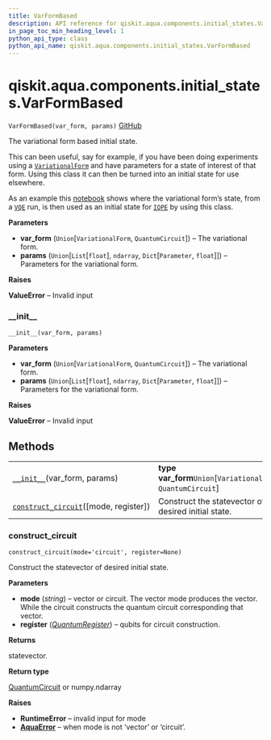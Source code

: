 ```yaml
---
title: VarFormBased
description: API reference for qiskit.aqua.components.initial_states.VarFormBased
in_page_toc_min_heading_level: 1
python_api_type: class
python_api_name: qiskit.aqua.components.initial_states.VarFormBased
---
```


# qiskit.aqua.components.initial\_states.VarFormBased

<span id="qiskit.aqua.components.initial_states.VarFormBased" />

`VarFormBased(var_form, params)` [GitHub](https://github.com/qiskit-community/qiskit-aqua/tree/stable/0.9/qiskit/aqua/components/initial_states/var_form_based.py "view source code")

The variational form based initial state.

This can been useful, say for example, if you have been doing experiments using a [`VariationalForm`](qiskit.aqua.components.variational_forms.VariationalForm "qiskit.aqua.components.variational_forms.VariationalForm") and have parameters for a state of interest of that form. Using this class it can then be turned into an initial state for use elsewhere.

As an example this [notebook](https://github.com/Qiskit/qiskit-community-tutorials/blob/master/aqua/vqe2iqpe.ipynb) shows where the variational form’s state, from a [`VQE`](qiskit.aqua.algorithms.VQE "qiskit.aqua.algorithms.VQE") run, is then used as an initial state for [`IQPE`](qiskit.aqua.algorithms.IQPE "qiskit.aqua.algorithms.IQPE") by using this class.

**Parameters**

*   **var\_form** (`Union`\[`VariationalForm`, `QuantumCircuit`]) – The variational form.
*   **params** (`Union`\[`List`\[`float`], `ndarray`, `Dict`\[`Parameter`, `float`]]) – Parameters for the variational form.

**Raises**

**ValueError** – Invalid input

### \_\_init\_\_

<span id="qiskit.aqua.components.initial_states.VarFormBased.__init__" />

`__init__(var_form, params)`

**Parameters**

*   **var\_form** (`Union`\[`VariationalForm`, `QuantumCircuit`]) – The variational form.
*   **params** (`Union`\[`List`\[`float`], `ndarray`, `Dict`\[`Parameter`, `float`]]) – Parameters for the variational form.

**Raises**

**ValueError** – Invalid input

## Methods

|                                                                                                                                                                                        |                                                                 |
| -------------------------------------------------------------------------------------------------------------------------------------------------------------------------------------- | --------------------------------------------------------------- |
| [`__init__`](#qiskit.aqua.components.initial_states.VarFormBased.__init__ "qiskit.aqua.components.initial_states.VarFormBased.__init__")(var\_form, params)                            | **type var\_form**`Union`\[`VariationalForm`, `QuantumCircuit`] |
| [`construct_circuit`](#qiskit.aqua.components.initial_states.VarFormBased.construct_circuit "qiskit.aqua.components.initial_states.VarFormBased.construct_circuit")(\[mode, register]) | Construct the statevector of desired initial state.             |

### construct\_circuit

<span id="qiskit.aqua.components.initial_states.VarFormBased.construct_circuit" />

`construct_circuit(mode='circuit', register=None)`

Construct the statevector of desired initial state.

**Parameters**

*   **mode** (*string*) – vector or circuit. The vector mode produces the vector. While the circuit constructs the quantum circuit corresponding that vector.
*   **register** ([*QuantumRegister*](qiskit.circuit.QuantumRegister "qiskit.circuit.QuantumRegister")) – qubits for circuit construction.

**Returns**

statevector.

**Return type**

[QuantumCircuit](qiskit.circuit.QuantumCircuit "qiskit.circuit.QuantumCircuit") or numpy.ndarray

**Raises**

*   **RuntimeError** – invalid input for mode
*   [**AquaError**](qiskit.aqua.AquaError "qiskit.aqua.AquaError") – when mode is not ‘vector’ or ‘circuit’.

